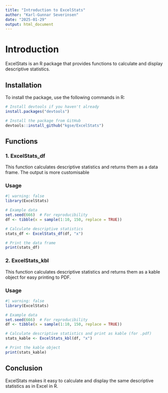 ```yaml
---
title: "Introduction to ExcelStats"
author: "Karl-Gunnar Severinsen"
date: "2025-01-29"
output: html_document
---
```


# Introduction

ExcelStats is an R package that provides functions to calculate and display descriptive statistics.

## Installation

To install the package, use the following commands in R:

```r
# Install devtools if you haven't already
install.packages("devtools")

# Install the package from GitHub
devtools::install_github("kgse/ExcelStats")
```

## Functions

### 1. ExcelStats_df

This function calculates descriptive statistics and returns them as a data frame.
The output is more customisable

### Usage

```r
#| warning: false
library(ExcelStats)

# Example data
set.seed(666)  # For reproducibility
df <- tibble(x = sample(1:10, 150, replace = TRUE))

# Calculate descriptive statistics
stats_df <- ExcelStats_df(df, "x")

# Print the data frame
print(stats_df)
```



### 2. ExcelStats_kbl

This function calculates descriptive statistics and returns them as a kable object for easy printing to PDF.

### Usage

```r
#| warning: false
library(ExcelStats)

# Example data
set.seed(666)  # For reproducibility
df <- tibble(x = sample(1:10, 150, replace = TRUE))

# Calculate descriptive statistics and print as kable (for .pdf)
stats_kable <- ExcelStats_kbl(df, "x")

# Print the kable object
print(stats_kable)
```


## Conclusion

ExcelStats makes it easy to calculate and display the same descriptive statistics as in Excel in R. 

